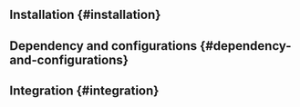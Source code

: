 
<FlutterIntegrationTip />

## Installation \{#installation}

<Installation />

## Dependency and configurations \{#dependency-and-configurations}

<Dependency />

## Integration \{#integration}

<Integration />
